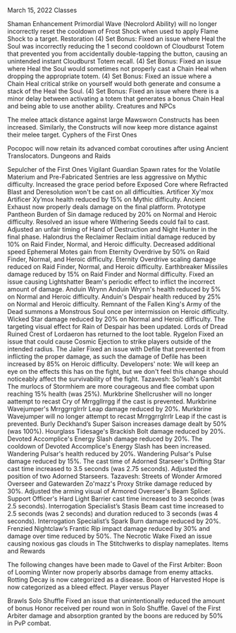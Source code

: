 March 15, 2022
Classes

Shaman
Enhancement
Primordial Wave (Necrolord Ability) will no longer incorrectly reset the cooldown of Frost Shock when used to apply Flame Shock to a target.
Restoration
(4) Set Bonus: Fixed an issue where Heal the Soul was incorrectly reducing the 1 second cooldown of Cloudburst Totem that prevented you from accidentally double-tapping the button, causing an unintended instant Cloudburst Totem recall.
(4) Set Bonus: Fixed an issue where Heal the Soul would sometimes not properly cast a Chain Heal when dropping the appropriate totem.
(4) Set Bonus: Fixed an issue where a Chain Heal critical strike on yourself would both generate and consume a stack of the Heal the Soul.
(4) Set Bonus: Fixed an issue where there is a minor delay between activating a totem that generates a bonus Chain Heal and being able to use another ability.
Creatures and NPCs

The melee attack distance against large Mawsworn Constructs has been increased. Similarly, the Constructs will now keep more distance against their melee target.
Cyphers of the First Ones

Pocopoc will now retain its advanced combat coroutines after using Ancient Translocators.
Dungeons and Raids

Sepulcher of the First Ones
Vigilant Guardian
Spawn rates for the Volatile Materium and Pre-Fabricated Sentries are less aggressive on Mythic difficulty.
Increased the grace period before Exposed Core where Refracted Blast and Deresolution won't be cast on all difficulties.
Artificer Xy'mox
Artificer Xy’mox health reduced by 15% on Mythic difficulty.
Ancient Exhaust now properly deals damage on the final platform.
Prototype Pantheon
Burden of Sin damage reduced by 20% on Normal and Heroic difficulty.
Resolved an issue where Withering Seeds could fail to cast.
Adjusted an unfair timing of Hand of Destruction and Night Hunter in the final phase.
Halondrus the Reclaimer
Reclaim initial damage reduced by 10% on Raid Finder, Normal, and Heroic difficulty.
Decreased additional speed Ephemeral Motes gain from Eternity Overdrive by 50% on Raid Finder, Normal, and Heroic difficulty.
Eternity Overdrive scaling damage reduced on Raid Finder, Normal, and Heroic difficulty.
Earthbreaker Missiles damage reduced by 15% on Raid Finder and Normal difficulty.
Fixed an issue causing Lightshatter Beam's periodic effect to inflict the incorrect amount of damage.
Anduin Wrynn
Anduin Wrynn's health reduced by 5% on Normal and Heroic difficulty.
Anduin's Despair health reduced by 25% on Normal and Heroic difficulty.
Remnant of the Fallen King's Army of the Dead summons a Monstrous Soul once per intermission on Heroic difficulty.
Wicked Star damage reduced by 20% on Normal and Heroic difficulty.
The targeting visual effect for Rain of Despair has been updated.
Lords of Dread
Ruined Crest of Lordaeron has returned to the loot table.
Rygelon
Fixed an issue that could cause Cosmic Ejection to strike players outside of the intended radius.
The Jailer
Fixed an issue with Defile that prevented it from inflicting the proper damage, as such the damage of Defile has been increased by 85% on Heroic difficulty.
Developers' note: We will keep an eye on the effects this has on the fight, but we don't feel this change should noticeably affect the survivability of the fight.
Tazavesh: So'leah's Gambit
The murlocs of Stormhiem are more courageous and flee combat upon reaching 15% health (was 25%).
Murkbrine Shellcrusher will no longer aattempt to recast Cry of Mrrggllrrgg if the cast is prevented.
Murkbrine Wavejumper's Mrrggrrglrrlr Leap damage reduced by 20%.
Murkbrine Wavejumper will no longer attempt to recast Mrrggrrglrrlr Leap if the cast is prevented.
Burly Deckhand’s Super Saison increases damage dealt by 50% (was 100%).
Hourglass Tidesage's Brackish Bolt damage reduced by 20%.
Devoted Accomplice's Energy Slash damage reduced by 20%.
The cooldown of Devoted Accomplice's Energy Slash has been increased.
Wandering Pulsar's health reduced by 20%.
Wandering Pulsar's Pulse damage reduced by 15%.
The cast time of Adorned Starseer's Drifting Star cast time increased to 3.5 seconds (was 2.75 seconds).
Adjusted the position of two Adorned Starseers.
Tazavesh: Streets of Wonder
Armored Overseer and Gatewarden Zo'mazz's Proxy Strike damage reduced by 30%.
Adjusted the arming visual of Armored Overseer's Beam Splicer.
Support Officer's Hard Light Barrier cast time increased to 3 seconds (was 2.5 seconds).
Interrogation Specialist’s Stasis Beam cast time increased to 2.5 seconds (was 2 seconds) and duration reduced to 3 seconds (was 4 seconds).
Interrogation Specialist’s Spark Burn damage reduced by 20%.
Frenzied Nightclaw’s Frantic Rip impact damage reduced by 30% and damage over time reduced by 50%.
The Necrotic Wake
Fixed an issue causing noxious gas clouds in The Stitchwerks to display nameplates.
Items and Rewards

The following changes have been made to Gavel of the First Arbiter:
Boon of Looming Winter now properly absorbs damage from enemy attacks.
Rotting Decay is now categorized as a disease.
Boon of Harvested Hope is now categorized as a bleed effect.
Player versus Player

Brawls
Solo Shuffle
Fixed an issue that unintentionally reduced the amount of bonus Honor received per round won in Solo Shuffle.
Gavel of the First Arbiter damage and absorption granted by the boons are reduced by 50% in PvP combat.
